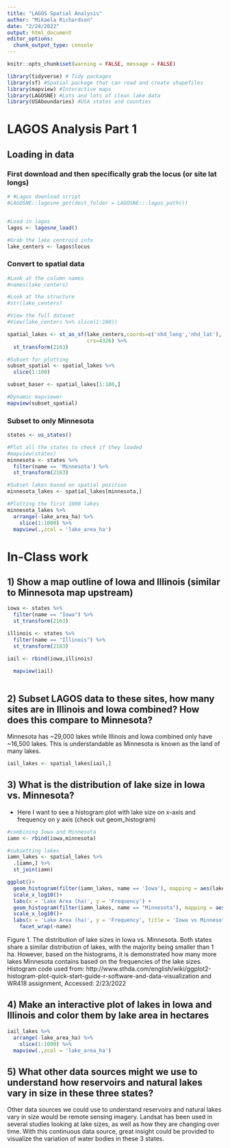 ```yaml
---
title: "LAGOS Spatial Analysis"
author: "Mikaela Richardson"
date: "2/24/2022"
output: html_document
editor_options: 
  chunk_output_type: console
---
```




```r
knitr::opts_chunk$set(warning = FALSE, message = FALSE) 

library(tidyverse) # Tidy packages
library(sf) #Spatial package that can read and create shapefiles 
library(mapview) #Interactive maps
library(LAGOSNE) #Lots and lots of clean lake data
library(USAboundaries) #USA states and counties
```


# LAGOS Analysis Part 1


## Loading in data


### First download and then specifically grab the locus (or site lat longs)

```r
# #Lagos download script
#LAGOSNE::lagosne_get(dest_folder = LAGOSNE:::lagos_path())


#Load in lagos
lagos <- lagosne_load()

#Grab the lake centroid info
lake_centers <- lagos$locus
```



### Convert to spatial data
```r
#Look at the column names
#names(lake_centers)

#Look at the structure
#str(lake_centers)

#View the full dataset
#View(lake_centers %>% slice(1:100))

spatial_lakes <- st_as_sf(lake_centers,coords=c('nhd_long','nhd_lat'),
                          crs=4326) %>%
  st_transform(2163)

#Subset for plotting
subset_spatial <- spatial_lakes %>%
  slice(1:100) 

subset_baser <- spatial_lakes[1:100,]

#Dynamic mapviewer
mapview(subset_spatial)

```


### Subset to only Minnesota

```r
states <- us_states()

#Plot all the states to check if they loaded
#mapview(states)
minnesota <- states %>%
  filter(name == 'Minnesota') %>%
  st_transform(2163)

#Subset lakes based on spatial position
minnesota_lakes <- spatial_lakes[minnesota,]

#Plotting the first 1000 lakes
minnesota_lakes %>%
  arrange(-lake_area_ha) %>%
    slice(1:1000) %>%
  mapview(.,zcol = 'lake_area_ha')
```



# In-Class work


## 1) Show a map outline of Iowa and Illinois (similar to Minnesota map upstream)

```r
iowa <- states %>%
  filter(name == "Iowa") %>%
  st_transform(2163)

illinois <- states %>%
  filter(name == "Illinois") %>%
  st_transform(2163)

iail <- rbind(iowa,illinois)

  mapview(iail)
  
```



## 2) Subset LAGOS data to these sites, how many sites are in Illinois and Iowa combined? How does this compare to Minnesota?

Minnesota has ~29,000 lakes while Illinois and Iowa combined only have ~16,500 lakes. This is understandable as Minnesota is known as the land of many lakes.
```r
iail_lakes <- spatial_lakes[iail,]
```


## 3) What is the distribution of lake size in Iowa vs. Minnesota?

- Here I want to see a histogram plot with lake size on x-axis and frequency on y axis (check out geom_histogram)

```r
#combining Iowa and Minnesota
iamn <- rbind(iowa,minnesota)

#subsetting lakes
iamn_lakes <- spatial_lakes %>%
  .[iamn,] %>%
  st_join(iamn) 

ggplot()+
  geom_histogram(filter(iamn_lakes, name == 'Iowa'), mapping = aes(lake_area_ha), bins = 20, color = "red", fill = "orange")+
  scale_x_log10()+
  labs(x = 'Lake Area (ha)', y = 'Frequency') +
  geom_histogram(filter(iamn_lakes, name == "Minnesota"), mapping = aes(lake_area_ha),bins = 20, color = "blue", fill = "light green")+
  scale_x_log10()+
  labs(x = 'Lake Area (ha)', y = 'Frequency', title = 'Iowa vs Minnesota Lakes Size Distribution')+
    facet_wrap(~name)
```

Figure 1. The distribution of lake sizes in Iowa vs. Minnesota. Both states share a similar distribution of lakes, with the majority being smaller than 1 ha. However, based on the histograms, it is demonstrated how many more lakes Minnesota contains based on the frequencies of the lake sizes. 
Histogram code used from: http://www.sthda.com/english/wiki/ggplot2-histogram-plot-quick-start-guide-r-software-and-data-visualization and WR418 assignment, Accessed: 2/23/2022

## 4) Make an interactive plot of lakes in Iowa and Illinois and color them by lake area in hectares

```r
iail_lakes %>%
  arrange(-lake_area_ha) %>%
    slice(1:1000) %>%
  mapview(.,zcol = 'lake_area_ha')
```

## 5) What other data sources might we use to understand how reservoirs and natural lakes vary in size in these three states? 
Other data sources we could use to understand reservoirs and natural lakes vary in size would be remote sensing imagery. Landsat has been used in several studies looking at lake sizes, as well as how they are changing over time. With this continuous data source, great insight could be provided to visualize the variation of water bodies in these 3 states.

